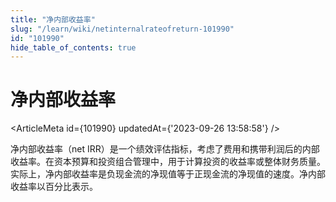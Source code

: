 ```yaml
---
title: "净内部收益率"
slug: "/learn/wiki/netinternalrateofreturn-101990"
id: "101990"
hide_table_of_contents: true
---
```



# 净内部收益率

<ArticleMeta id={101990} updatedAt={'2023-09-26 13:58:58'} />
<div className='border-solid border-b border-t-0 my-4 border-[var(--ifm-color-gray-300)]' />

净内部收益率（net IRR）是一个绩效评估指标，考虑了费用和携带利润后的内部收益率。在资本预算和投资组合管理中，用于计算投资的收益率或整体财务质量。实际上，净内部收益率是负现金流的净现值等于正现金流的净现值的速度。净内部收益率以百分比表示。
